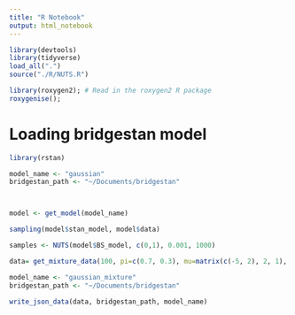 ```yaml
---
title: "R Notebook"
output: html_notebook
---
```

```r
library(devtools)
library(tidyverse)
load_all(".")
source("./R/NUTS.R")
```
```r
library(roxygen2); # Read in the roxygen2 R package
roxygenise(); 
```




# Loading bridgestan model

```r

library(rstan)

model_name <- "gaussian"
bridgestan_path <- "~/Documents/bridgestan"



model <- get_model(model_name)

```


```r
sampling(model$stan_model, model$data) 
```


```r
samples <- NUTS(model$BS_model, c(0,1), 0.001, 1000)
```


```r
data= get_mixture_data(100, pi=c(0.7, 0.3), mu=matrix(c(-5, 2), 2, 1), sigma = rep(1,2))
```


```r
model_name <- "gaussian_mixture"
bridgestan_path <- "~/Documents/bridgestan"

write_json_data(data, bridgestan_path, model_name)
```



